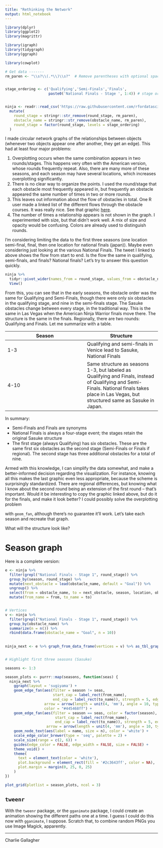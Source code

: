 ```yaml
---
title: "Rethinking the Network"
output: html_notebook
---
```



```r
library(dplyr)
library(ggplot2)
library(magrittr)

library(igraph)
library(tidygraph)
library(ggraph)

library(cowplot)

# Get data -------
rm_paren <- "\\s?\\(.*\\)\\s?"  # Remove parentheses with optional spaces


stage_ordering <- c('Qualifying','Semi-Finals','Finals',
                    paste0('National Finals - Stage ', 1:4)) # stage ordering


ninja <- readr::read_csv('https://raw.githubusercontent.com/rfordatascience/tidytuesday/master/data/2020/2020-12-15/ninja_warrior.csv') %>% 
  mutate(
    round_stage = stringr::str_remove(round_stage, rm_paren),
    obstacle_name = stringr::str_remove(obstacle_name, rm_paren),
    round_stage = factor(round_stage, levels = stage_ordering)
  )
```


I made circular network graphs of the relationships between objects (whenever two objects appear one after another, they get an edge). This had at least four major problems: 

1. Overplotting occurs when the same combination appears in two rounds/stages. This happens very often with the American version, whose rounds frequently repeat. Also, there are many more of these seasons, and each season may have several locations, which increases overplotting significantly. 
2. There is no clear way to organize the points. I used the round/stage that each obstacle most frequently appeared in, but frequently an obstacle appeared the same number of times in two or more rounds. 
3. This leaves out information about the flow of obstacles in total. One R user made a linked list of the different flows through the obstacle courses. It was really nice. See that graphic [here](https://twitter.com/JoshDoesa/status/1338855469897674752). 
4. The number of times a relationship appears is not shown in the graph. I experimented with size, but that didn't work well. A mix of size and opacity would be confusing. Colors are already used to distinguish rounds. 

I'm considering limiting the data to the first three seasons (one location semi-final, final, then one location for national finals (japan)). Maybe even considering just looking at the various National Finals. The tweet I linked to above shows the flow from start to end. Is the flow the same in qualifying, semi-finals, and finals? National finals? Let's try to answer this question quickly. 

```r
ninja %>% 
  tidyr::pivot_wider(names_from = round_stage, values_from = obstacle_name) %>% 
  View()
```

From this, you can see that in the early seasons, the obstacle order was the same for Qualifying and Semi-Finals, though there were only six obstacles in the qualifying stage, and nine in the semi-finals stage. The Sasuke obstacles change between every stage, in the traditional way. This is the same in Las Vegas when the American Ninja Warrior finals move there. The structure is the same in the finals. Regionally, there are two rounds: Qualifying and Finals. Let me summarize with a table. 


| Season      |  Structure |
|-------------|------------|
| 1-3         | Qualifying and semi-finals in Venice lead to Sasuke, National Finals |
| 4-10        | Same structure as seasons 1-3, but labeled as Qualifying and Finals, instead of Qualifying and Semi-Finals. National finals takes place in Las Vegas, but structured same as Sasuke in Japan. |

In summary: 

- Semi-Finals and Finals are synonyms
- National Finals is always a four-stage event; the stages retain the original Sasuke structure
- The first stage (always Qualifying) has six obstacles. These are the same first six obstacles as the second stage (Semi-Finals or Finals if regional). The second stage has three additional obstacles for a total of nine.

Armed with this knowledge, I can simplify the data somewhat, and make a better-informed decision regarding the visualization. For instance, knowing all this makes the last graphic even less appropriate, because the scheme is surprisingly standardized. There are regional differences, but knowing what I know about the second round being an extension of the first round -- that's important. Would it be interesting to copy the graphic linked above, but do it for the finals, and make it look better? I could possibly solve the overplotting problem

with `geom_fan`, although there's no guarantee it'll work. Let's take each season and recreate that graph. 

What will the structure look like? 

# Season graph
Here is a complete version: 

```r
e <- ninja %>% 
  filter(grepl("National Finals - Stage 1", round_stage)) %>% 
  group_by(season, round_stage) %>% 
  mutate(next_obstacle = lead(obstacle_name, default = "Goal")) %>% 
  ungroup() %>% 
  select(from = obstacle_name, to = next_obstacle, season, location, obstacle_order) %>% 
  mutate(from_name = from, to_name = to)


# Vertices
v <- ninja %>% 
  filter(grepl("National Finals - Stage 1", round_stage)) %>% 
  group_by(obstacle_name) %>% 
  summarize(n = n()) %>% 
  rbind(data.frame(obstacle_name = "Goal", n = 10))
  
  
ninja_next <- e %>% graph_from_data_frame(vertices = v) %>% as_tbl_graph() 


# Highlight first three seasons (Sasuke)

seasons <- 1:3

season_plots <- purrr::map(seasons, function(seas) {
  ninja_next %>% 
    ggraph(layout = 'sugiyama') + 
    geom_edge_fan(aes(filter = season != seas,
                      start_cap = label_rect(from_name),
                      end_cap = label_rect(to_name)), strength = 5, edge_width = 0.5,
                  arrow = arrow(length = unit(4, 'mm'), angle = 10, type = 'closed'),
                  color = "#445468ff") + 
    geom_edge_fan(aes(filter = season == seas, color = factor(season),
                       start_cap = label_rect(from_name),
                       end_cap = label_rect(to_name)), strength = 5, edge_width = 1,
                   arrow = arrow(length = unit(4, 'mm'), angle = 10, type = 'closed')) + 
    geom_node_text(aes(label = name, size = n), color = 'white') +
    scale_edge_color_brewer(type = 'seq', palette = 2) +
    scale_size(range = c(2, 6)) +
    guides(edge_color = FALSE, edge_width = FALSE, size = FALSE) + 
    theme_void() + 
    theme(
      text = element_text(color = 'white'),
      plot.background = element_rect(fill = '#2c3643ff', color = NA),
      plot.margin = margin(0, 25, 0, 25)
    )
})

plot_grid(plotlist = season_plots, ncol = 3)
```


## `tweenr`
With the `tweenr` package, or the `gganimate` package, I could create an animation showing the different paths one at a time. I guess I could do this now with `gganimate`, I suppose. Scratch that, to combine random PNGs you use Image Magick, apparently. 





----
Charlie Gallagher

